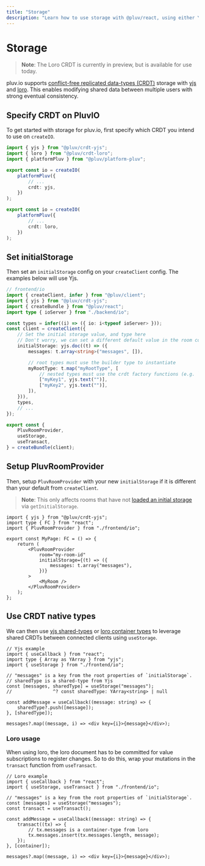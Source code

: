 ```yaml
---
title: "Storage"
description: "Learn how to use storage with @pluv/react, using either Yjs or Loro"
---
```


# Storage

> **Note**: The Loro CRDT is currently in preview, but is available for use today.

pluv.io supports [conflict-free replicated data-types (CRDT)](https://en.wikipedia.org/wiki/Conflict-free_replicated_data_type) storage with [yjs](https://yjs.dev) and [loro](https://loro.dev). This enables modifying shared data between multiple users with strong eventual consistency.

## Specify CRDT on PluvIO

To get started with storage for pluv.io, first specify which CRDT you intend to use on `createIO`.

```ts
import { yjs } from "@pluv/crdt-yjs";
import { loro } from "@pluv/crdt-loro";
import { platformPluv } from "@pluv/platform-pluv";

export const io = createIO(
    platformPluv({
        // ...
        crdt: yjs,
    })
);

export const io = createIO(
    platformPluv({
        // ...
        crdt: loro,
    })
);
```

## Set initialStorage

Then set an `initialStorage` config on your `createClient` config. The examples below will use Yjs.

```ts
// frontend/io
import { createClient, infer } from "@pluv/client";
import { yjs } from "@pluv/crdt-yjs";
import { createBundle } from "@pluv/react";
import type { ioServer } from "./backend/io";

const types = infer((i) => ({ io: i<typeof ioServer> }));
const client = createClient({
    // Set the initial storage value, and type here
    // Don't worry, we can set a different default value in the room component
    initialStorage: yjs.doc((t) => ({
        messages: t.array<string>("messages", []),

        // root types must use the builder type to instantiate
        myRootType: t.map("myRootType", [
            // nested types must use the crdt factory functions (e.g. `yjs.text`)
            ["myKey1", yjs.text("")],
            ["myKey2", yjs.text("")],
        ]),
    })),
    types,
    // ...
});

export const {
    PluvRoomProvider,
    useStorage,
    useTransact,
} = createBundle(client);
```

## Setup PluvRoomProvider

Then, setup `PluvRoomProvider` with your new `initialStorage` if it is different than your default from `createClient`.

> **Note**: This only affects rooms that have not [loaded an initial storage](/docs/io/loading-storage) via `getInitialStorage`.

```tsx
import { yjs } from "@pluv/crdt-yjs";
import type { FC } from "react";
import { PluvRoomProvider } from "./frontend/io";

export const MyPage: FC = () => {
    return (
        <PluvRoomProvider
            room="my-room-id"
            initialStorage={(t) => ({
                messages: t.array("messages"),
            })}
        >
            <MyRoom />
        </PluvRoomProvider>
    );
};
```

## Use CRDT native types

We can then use [yjs shared-types](https://docs.yjs.dev/getting-started/working-with-shared-types) or [loro container types](https://loro.dev/docs/tutorial/loro_doc#container-types) to leverage shared CRDTs between connected clients using `useStorage`.

```tsx
// Yjs example
import { useCallback } from "react";
import type { Array as YArray } from "yjs";
import { useStorage } from "./frontend/io";

// "messages" is a key from the root properties of `initialStorage`.
// sharedType is a shared-type from Yjs
const [messages, sharedType] = useStorage("messages");
//               ^? const sharedType: YArray<string> | null

const addMessage = useCallback((message: string) => {
    sharedType?.push([message]);
}, [sharedType]);

messages?.map((message, i) => <div key={i}>{message}</div>);
```

### Loro usage

When using loro, the loro document has to be committed for value subscriptions to register changes. So to do this, wrap your mutations in the `transact` function from `useTransact`.

```tsx
// Loro example
import { useCallback } from "react";
import { useStorage, useTransact } from "./frontend/io";

// "messages" is a key from the root properties of `initialStorage`.
const [messages] = useStorage("messages");
const transact = useTransact();

const addMessage = useCallback((message: string) => {
    transact((tx) => {
        // tx.messages is a container-type from loro
        tx.messages.insert(tx.messages.length, message);
    });
}, [container]);

messages?.map((message, i) => <div key={i}>{message}</div>);
```
